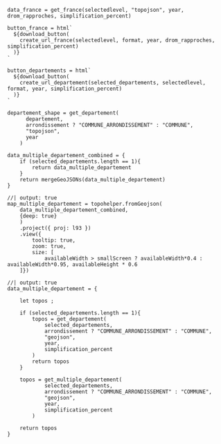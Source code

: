 ```ojs
data_france = get_france(selectedlevel, "topojson", year, drom_rapproches, simplification_percent)
```


```ojs
button_france = html`
  ${download_button(
    create_url_france(selectedlevel, format, year, drom_rapproches, simplification_percent)
  )}
`
```

```ojs
button_departements = html`
  ${download_button(
    create_url_departement(selected_departements, selectedlevel, format, year, simplification_percent)
  )}
`
```

```ojs
departement_shape = get_departement(
      departement,
      arrondissement ? "COMMUNE_ARRONDISSEMENT" : "COMMUNE",
      "topojson",
      year
    )
```



<!----
Deuxième panel
------>

```ojs
data_multiple_departement_combined = {
    if (selected_departements.length == 1){
        return data_multiple_departement
    }
    return mergeGeoJSONs(data_multiple_departement)
}
```

```ojs
//| output: true
map_multiple_departement = topohelper.fromGeojson(
    data_multiple_departement_combined,
    {deep: true}
    )
    .project({ proj: l93 })
    .view({
        tooltip: true,
        zoom: true,
        size: [
            availableWidth > smallScreen ? availableWidth*0.4 : availableWidth*0.95, availableHeight * 0.6
    ]})
```

```ojs
//| output: true
data_multiple_departement = {

    let topos ;
    
    if (selected_departements.length == 1){
        topos = get_departement(
            selected_departements,
            arrondissement ? "COMMUNE_ARRONDISSEMENT" : "COMMUNE",
            "geojson",
            year,
            simplification_percent
        )
        return topos
    }

    topos = get_multiple_departement(
            selected_departements,
            arrondissement ? "COMMUNE_ARRONDISSEMENT" : "COMMUNE",
            "geojson",
            year,
            simplification_percent
        )
    
    return topos
}
```
